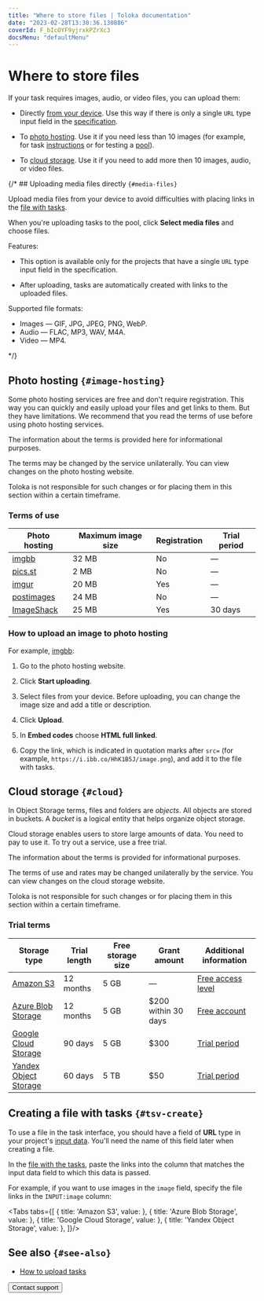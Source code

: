 ```yaml
---
title: "Where to store files | Toloka documentation"
date: "2023-02-28T13:30:36.130886"
coverId: F_bIcOYF9yjrxkPZrXc3
docsMenu: "defaultMenu"
---
```



# Where to store files

If your task requires images, audio, or video files, you can upload them:
- Directly [from your device](#media-files). Use this way if there is only a single `URL` type input field in the [specification](/docs/guide/incoming).

- To [photo hosting](#image-hosting). Use it if you need less than 10 images (for example, for task [instructions](/docs/glossary#instructions) or for testing a [pool](/docs/glossary#pool)).

- To [cloud storage](#cloud). Use it if you need to add more then 10 images, audio, or video files.



{/* ## Uploading media files directly `{#media-files}`

Upload media files from your device to avoid difficulties with placing links in the [file with tasks](/docs/glossary#tsv).

When you're uploading tasks to the pool, click **Select media files** and choose files.

Features:

- This option is available only for the projects that have a single `URL` type input field in the specification.

- After uploading, tasks are automatically created with links to the uploaded files.

<Note mode="note" title="Note">

Supported file formats:

- Images — GIF, JPG, JPEG, PNG, WebP.
- Audio — FLAC, MP3, WAV, M4A.
- Video — MP4.

</Note> */}



## Photo hosting `{#image-hosting}`

Some photo hosting services are free and don't require registration. This way you can quickly and easily upload your files and get links to them. But they have limitations. We recommend that you read the terms of use before using photo hosting services.

<Note mode="note" title="Note">

The information about the terms is provided here for informational purposes.

The terms may be changed by the service unilaterally. You can view changes on the photo hosting website.

Toloka is not responsible for such changes or for placing them in this section within a certain timeframe.

</Note>

### Terms of use

**Photo hosting** | **Maximum image size** | **Registration** | **Trial period**
----- | ----- | ----- | -----
[imgbb](https://imgbb.com/) | 32 MB | No | —
[pics.st](https://pics.st/) | 2 MB | No | —
[imgur](https://imgur.com/) | 20 MB | Yes | —
[postimages](https://postimages.org/) | 24 MB | No | —
[ImageShack](https://imageshack.com/) | 25 MB | Yes | 30 days

### How to upload an image to photo hosting

For example, [imgbb](https://imgbb.com/):

1. Go to the photo hosting website.

1. Click **Start uploading**.

1. Select files from your device. Before uploading, you can change the image size and add a title or description.

1. Click **Upload**.

1. In **Embed codes** choose **HTML full linked**.

1. Copy the link, which is indicated in quotation marks after `src=` (for example, `https://i.ibb.co/HhK1B5J/image.png`), and add it to the file with tasks.

## Cloud storage `{#cloud}`
In Object Storage terms, files and folders are _objects_. All objects are stored in buckets. A _bucket_ is a logical entity that helps organize object storage.

Cloud storage enables users to store large amounts of data. You need to pay to use it. To try out a service, use a free trial.

<Note mode="note" title="Note">

The information about the terms is provided for informational purposes.

The terms of use and rates may be changed unilaterally by the service. You can view changes on the cloud storage website.

Toloka is not responsible for such changes or for placing them in this section within a certain timeframe.

</Note>

### Trial terms

**Storage type** | **Trial length** | **Free storage size** | **Grant amount** | **Additional information**
----- | ----- | ----- | ----- | -----
[Amazon S3](/docs/guide/amazon-cloud-storage) | 12 months | 5 GB | — | [Free access level](https://aws.amazon.com/free)
[Azure Blob Storage](/docs/guide/azure-cloud-storage) | 12 months | 5 GB | $200 within 30 days | [Free account](https://azure.microsoft.com/en-us/free/)
[Google Cloud Storage](/docs/guide/google-cloud-storage) | 90 days | 5 GB | $300 | [Trial period](https://cloud.google.com/free?)
[Yandex Object Storage](/docs/guide/use-object-storage) | 60 days | 5 TB | $50 | [Trial period](https://cloud.yandex.com/en-ru/docs/free-trial/)

## Creating a file with tasks `{#tsv-create}`

To use a file in the task interface, you should have a field of **URL** type in your project's [input data](/docs/guide/incoming). You'll need the name of this field later when creating a file.

In the [file with the tasks](/docs/guide/pool_csv), paste the links into the column that matches the input data field to which this data is passed.

For example, if you want to use images in the `image` field, specify the file links in the `INPUT:image` column:

<Tabs tabs={[
  { title: 'Amazon S3', value: <CloudStorageList1/> },
  { title: 'Azure Blob Storage', value: <CloudStorageList2/> },
  { title: 'Google Cloud Storage', value: <CloudStorageList3/> },
  { title: 'Yandex Object Storage', value: <CloudStorageList4/> },
]}/>

## See also `{#see-also}`

- [How to upload tasks](/docs/guide/task_upload)

<Button view="defaultInverse" size="l" type="link" url="/docs/guide/troubleshooting/support?form-source=guide-cloud-storage">Contact support</Button>